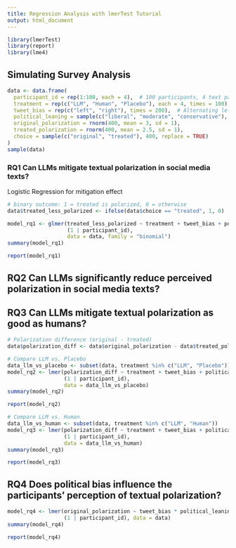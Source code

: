 ```yaml
---
title: Regression Analysis with lmerTest Tutorial
output: html_document
---
```


```r
library(lmerTest)
library(report)
library(lme4)
```

## Simulating Survey Analysis

```r
data <- data.frame(
  participant_id = rep(1:100, each = 4),  # 100 participants, 4 text pairs each
  treatment = rep(c("LLM", "Human", "Placebo"), each = 4, times = 100),
  tweet_bias = rep(c("left", "right"), times = 200),  # Alternating left/right biases
  political_leaning = sample(c("liberal", "moderate", "conservative"), 400, replace = TRUE),
  original_polarization = rnorm(400, mean = 3, sd = 1),
  treated_polarization = rnorm(400, mean = 2.5, sd = 1),
  choice = sample(c("original", "treated"), 400, replace = TRUE)
)
sample(data)
```

### **RQ1** Can LLMs mitigate textual polarization in social media texts?

Logistic Regression for mitigation effect

```r
# binary outcome: 1 = treated is polarized, 0 = otherwise
data$treated_less_polarized <- ifelse(data$choice == "treated", 1, 0)

model_rq1 <- glmer(treated_less_polarized ~ treatment + tweet_bias + political_leaning + 
                   (1 | participant_id), 
                   data = data, family = "binomial")
summary(model_rq1)
```

```r
report(model_rq1)
```

## **RQ2** Can LLMs significantly reduce perceived polarization in social media texts?
## **RQ3** Can LLMs mitigate textual polarization as good as humans?

```r
# Polarization difference (original - treated)
data$polarization_diff <- data$original_polarization - data$treated_polarization

# Compare LLM vs. Placebo
data_llm_vs_placebo <- subset(data, treatment %in% c("LLM", "Placebo"))
model_rq2 <- lmer(polarization_diff ~ treatment + tweet_bias + political_leaning + 
                  (1 | participant_id), 
                  data = data_llm_vs_placebo)
summary(model_rq2)
```
```r
report(model_rq2)
```
```r
# Compare LLM vs. Human
data_llm_vs_human <- subset(data, treatment %in% c("LLM", "Human"))
model_rq3 <- lmer(polarization_diff ~ treatment + tweet_bias + political_leaning + 
                  (1 | participant_id), 
                  data = data_llm_vs_human)
summary(model_rq3)
```
```r
report(model_rq3)
```

## **RQ4** Does political bias influence the participants' perception of textual polarization?

```r
model_rq4 <- lmer(original_polarization ~ tweet_bias * political_leaning + 
                  (1 | participant_id), data = data)
summary(model_rq4)
```
```r
report(model_rq4)
```

